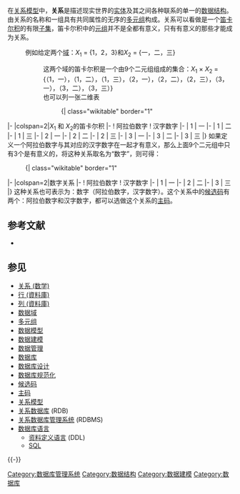 {{NoteTA
|G1= IT
}}
在[[关系模型|关系模型]]中，'''关系'''是描述现实世界的[[实体|实体]]及其之间各种联系的单一的[[数据结构|数据结构]]。由关系的名称和一组具有共同属性的无序的[[多元组|多元组]]构成。关系可以看做是一个[[笛卡尔积|笛卡尔积]]的有限[[子集|子集]]，笛卡尔积中的[[元组|元组]]并不是全都有意义，只有有意义的那些才能成为关系。
:例如给定两个[[定义域|域]]：''X''<sub>1</sub> = {1，2，3}和''X''<sub>2</sub> = {一，二，三}
::这两个域的笛卡尔积是一个由9个二元组组成的集合：''X''<sub>1</sub> × ''X''<sub>2</sub> = {（1，一），（1，二），（1，三），（2，一），（2，二），（2，三），（3，一），（3，二），（3，三）}
::也可以列一张二维表
:::{| class="wikitable" border="1"
|-
|colspan=2|''X''<sub>1</sub> 和 ''X''<sub>2</sub>的笛卡尔积
|-
! 阿拉伯数字
! 汉字数字
|-
| 1
| 一
|-
| 1
| 二
|-
| 1
| 三
|-
| 2
| 一
|-
| 2
| 二
|-
| 2
| 三
|-
| 3
| 一
|-
| 3
| 二
|-
| 3
| 三
|}
如果定义一个阿拉伯数字与其对应的汉字数字在一起才有意义，那么上面9个二元组中只有3个是有意义的，将这种关系取名为“数字”，则可得：
:{| class="wikitable" border="1"
|-
|colspan=2|数字关系
|-
! 阿拉伯数字
! 汉字数字
|-
| 1
| 一
|-
| 2
| 二
|-
| 3
| 三
|}
这种关系也可表示为：数字（阿拉伯数字，汉字数字）。这个关系中的[[候选码|候选码]]有两个：阿拉伯数字和汉字数字，都可以选做这个关系的[[主码|主码]]。

== 参考文献 ==
{{Reflist}}
{{refbegin}}
* {{cite book zh |authors = 王珊、萨师煊 |title=数据库系统概论 |url = https://archive.org/details/shujukuxitonggai0000unse_x1q1 |format=M |edition=4 |location=北京 |publisher=高等教育出版社 |year = 2006 |ISBN = 7-04-019583-6 }}
{{refend}}

== 参见 ==
* [[关系_(数学)|关系 (数学)]]
* [[行_(資料庫)|行 (資料庫)]]
* [[列_(資料庫)|列 (資料庫)]]
* [[数据域|数据域]]
* [[多元组|多元组]]
* [[数据模型|数据模型]]
* [[数据建模|数据建模]]
* [[数据管理|数据管理]]
* [[数据库|数据库]]
* [[数据库设计|数据库设计]]
* [[数据库规范化|数据库规范化]]
* [[候选码|候选码]]
* [[主码|主码]]
* [[关系模型|关系模型]]
* [[关系数据库|关系数据库]] (RDB)
* [[关系数据库管理系统|关系数据库管理系统]] (RDBMS)
* [[数据库语言|数据库语言]]
** [[资料定义语言|资料定义语言]] (DDL)
** [[SQL|SQL]]

{{-}}
{{Databases}}

[[Category:数据库管理系统|Category:数据库管理系统]]
[[Category:数据结构|Category:数据结构]]
[[Category:数据建模|Category:数据建模]]
[[Category:数据库|Category:数据库]]